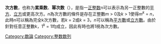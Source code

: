 {{Expand|time=2013-02-14T04:50:12+00:00 }}
{{not|次元数}}
{{NoteTA|G1=Math}}
'''次方數'''，也称为'''累乘数'''、'''幂次数'''（{{lang-en|Perfect power}}），是指一[[正整数|正整数]]''n''可以表示為另一正整數的[[平方|平方]]、[[立方數|立方]]或更高次方。''n''為次方數的條件是存在正整數''m'' > 0及''k'' > 1使得''m<sup>k''</sup> = ''n''，此時''n''可以稱為完全k次方數，若''k'' = 2或''k'' = 3，''n''可以稱為[[平方數|平方數]]或[[立方數|立方數]]。由於針對任意正整數''k''，1<sup>''k''</sup> = 1均成立，因此有時也將1視為次方數。

{{Divisor classes navbox}}

{{Numtheory-stub}}

[[Category:数論|Category:数論]]
[[Category:整数数列|Category:整数数列]]